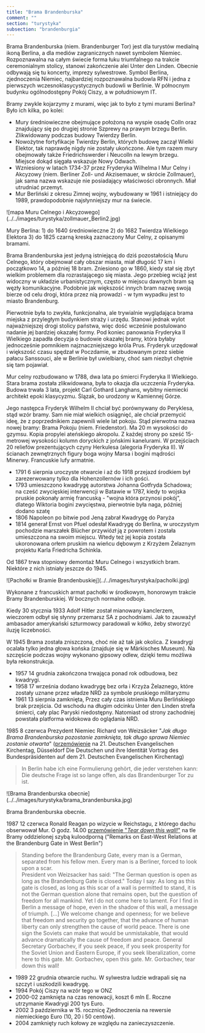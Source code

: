 ```yaml
---
title: "Brama Brandenburska"
comment: ""
section: "turystyka"
subsection: "brandenburgia"
---
```


Brama Brandenburska (niem. Brandenburger Tor) jest dla turystów medialną ikoną Berlina, a dla mediów zagranicznych nawet symbolem Niemiec. Rozpoznawalna na całym świecie forma łuku triumfalnego na trakcie ceremonialnym stolicy, stanowi zakończenie alei Unter den Linden. Obecnie odbywają się tu koncerty, imprezy sylwestrowe. Symbol Berlina, zjednoczenia Niemiec, najbardziej rozpoznawalna budowla RFN i jedna z pierwszych wczesnoklasycystycznych budowli w Berlinie. W północnym budynku ogólnodostępny Pokój Ciszy, a w południowym IT.

Bramy zwykle kojarzymy z murami, więc jak to było z tymi murami Berlina? Było ich kilka, po kolei:

- Mury średniowieczne obejmujące położoną na wyspie osadę Colln oraz znajdujący się po drugiej stronie Szprewy na prawym brzegu Berlin. Zlikwidowany podczas budowy Twierdzy Berlin.
- Nowożytne fortyfikacje Twierdzy Berlin, których budowę zaczął Wielki Elektor, tak naprawdę nigdy nie zostały ukończone. Ale tym razem mury obejmowały także Friedrichswerder i Neucolln na lewym brzegu. Miejsce dokąd sięgała wskazuje Nowy Odwach.
- Wzniesiony w latach 1734-37 przez Fryderyka Wilhelma I Mur Celny i Akcyzowy (niem. Berliner Zoll- und Akzisemauer, w skrócie Zollmauer), jak sama nazwa wskazuje nie posiadający właściwości obronnych. Miał utrudniać przemyt.
- Mur Berliński z okresu Zimnej wojny, wybudowany w 1961 i istniejący do 1989, prawdopodobnie najsłynniejszy mur na świecie.

<BoxPageImageWrapper>
![mapa Muru Celnego i Akcyzowego](../../images/turystyka/zollmauer_Berlin2.jpg)

Mury Berlina: 1) do 1640 średniowieczne 2) do 1682 Twierdza Wielkiego Elektora 3) do 1825 czarną kreską zaznaczony Mur Celny, z opisanymi bramami.
</BoxPageImageWrapper>

Brama Brandenburska jest jedyną istniejącą do dziś pozostałością Muru Celnego, który obejmował cały obszar miasta, miał długość 17 km i początkowo 14, a później 18 bram. Zniesiono go w 1860, kiedy stał się zbyt wielkim problemem dla rozrastającego się miasta. Jego przebieg wciąż jest widoczny w układzie urbanistycznym, często w miejscu dawnych bram są węzły komunikacyjne. Podobnie jak większość innych bram nazwę swoją bierze od celu drogi, która przez nią prowadzi - w tym wypadku jest to miasto Brandenburg.

Pierwotnie była to zwykła, funkcjonalna, ale trywialnie wyglądająca brama miejska z przyległym budynkiem straży i urzędu. Stanowi jednak wylot najważniejszej drogi stolicy państwa, więc dość wcześnie postulowano nadanie jej bardziej okazałej formy. Pod koniec panowania Fryderyka II Wielkiego zapadła decyzja o budowie okazałej bramy, która byłaby jednocześnie pomnikiem najznaczniejszego króla Prus. Fryderyk urzędował i większość czasu spędzał w Poczdamie, w zbudowanym przez siebie pałacu Sanssouci, ale w Berlinie był uwielbiany, choć sam niezbyt chętnie się tam pojawiał.

Mur celny rozbudowano w 1788, dwa lata po śmierci Fryderyka II Wielkiego. Stara brama została zlikwidowana, była to okazja dla uczczenia Fryderyka. Budowa trwała 3 lata, projekt Carl Gothard Langhans, wybitny niemiecki architekt epoki klasycyzmu. Ślązak, bo urodzony w Kamiennej Górze.

Jego następca Fryderyk Wilhelm II chciał być porównywany do Peryklesa, stąd wzór bramy. Sam nie miał wielkich osiągnięć, ale chciał przemycić ideę, że z poprzednikiem zapewnili wiele lat pokoju. Stąd pierwotna nazwa nowej bramy: Brama Pokoju (niem. Friedenstor). Ma 20 m wysokości do gzymsu. Kopia propylei ateńskiego akropolu. Z każdej strony po sześć 15-metrowej wysokości kolumn doryckich z jońskimi kanelurami. W przejściach 20 reliefów prezentujących czyny Herkulesa (alegoria Fryderyka II). W ścianach zewnętrznych figury boga wojny Marsa i bogini mądrości Minerwy. Francuskie lufy armatnie.

- 1791 6 sierpnia uroczyste otwarcie i aż do 1918 przejazd środkiem był zarezerwowany tylko dla Hohenzollernów i ich gości.
- 1793 umieszczono kwadrygę autorstwa Johanna Gotfryda Schadowa; na cześć zwycięskiej interwencji w Batawie w 1787, kiedy to wojska pruskie pokonały armię francuską - "wojna która przynosi pokój", dlatego Wiktoria bogini zwycięstwa, pierwotnie była naga, później dodano szatę
- 1806 Napoleon po bitwie pod Jeną zabrał Kwadrygę do Paryża
- 1814 generał Ernst von Pfuel odesłał Kwadrygę do Berlina, w uroczystym pochodzie marszałek Blücher przywiózł ją z powrotem i została umieszczona na swoim miejscu. Wtedy też jej kopia została ukoronowana orłem pruskim na wieńcu dębowym z Krzyżem Żelaznym projektu Karla Friedricha Schinkla.

Od 1867 trwa stopniowy demontaż Muru Celnego i wszystkich bram. Niektóre z nich istniały jeszcze do 1945.

<BoxPageImageWrapper>
![Pachołki w Bramie Brandenbuskiej](../../images/turystyka/pacholki.jpg)

Wykonane z francuskich armat pachołki w środkowym, honorowym trakcie Bramy Brandenburskiej. W bocznych normalne odboje.
</BoxPageImageWrapper>

Kiedy 30 stycznia 1933 Adolf Hitler został mianowany kanclerzem, wieczorem odbył się słynny przemarsz SA z pochodniami. Jak to zauważył ambasador amerykański szturmowcy paradowali w kółko, żeby stworzyć iluzję liczebności.

W 1945 Brama została zniszczona, choć nie aż tak jak okolica. Z kwadrygi ocalała tylko jedna głowa końska (znajduje się w Märkisches Museum). Na szczęście podczas wojny wykonano gipsowy odlew, dzięki temu możliwa była rekonstrukcja.

- 1957 14 grudnia zakończona trwająca ponad rok odbudowa, bez kwadrygi.
- 1958 17 września dodano kwadrygę bez orła i Krzyża Żelaznego, które zostały uznane przez władze NRD za symbole pruskiego militaryzmu
- 1961 13 sierpnia zamknięta, Przez cały czas istnienia Muru Berlińskiego brak przejścia. Od wschodu na długim odcinku Unter den Linden strefa śmierci, cały plac Paryski niedostępny. Natomiast od strony zachodniej powstała platforma widokowa do oglądania NRD.

1985 8 czerwca Prezydent Niemiec Richard von Weizsäcker "*Jak długo Brama Brandenburska pozostanie zamknięta, tak długo sprawa Niemiec zostanie otwarta*" ([przemówienie](https://de.wikiquote.org/wiki/Richard_von_Weizs%C3%A4cker) na 21. Deutschen Evangelischen Kirchentag, Düsseldorf Die Deutschen und ihre Identität Vortrag des Bundespräsidenten auf dem 21. Deutschen Evangelischen Kirchentag)
>In Berlin habe ich eine Formulierung gehört, die jeder verstehen kann: Die deutsche Frage ist so lange offen, als das Brandenburger Tor zu ist.

<BoxPageImageWrapper>
![Brama Brandenburska obecnie](../../images/turystyka/brama_brandenburska.jpg)

Brama Brandenburska obecnie.
</BoxPageImageWrapper>

1987 12 czerwca Ronald Reagan po wizycie w Reichstagu, z którego dachu obserwował Mur. O godz. 14.00 [przemówienie "*Tear down this wall!*"](https://www.archives.gov/publications/prologue/2007/summer/berlin.html) na tle Bramy oddzielonej szybą kuloodporną ("Remarks on East-West Relations at the Brandenburg Gate in West Berlin")
>Standing before the Brandenburg Gate, every man is a German, separated from his fellow men. Every man is a Berliner, forced to look upon a scar.<br />
>President von Weizsacker has said: "The German question is open as long as the Brandenburg Gate is closed." Today I say: As long as this gate is closed, as long as this scar of a wall is permitted to stand, it is not the German question alone that remains open, but the question of freedom for all mankind. Yet I do not come here to lament. For I find in Berlin a message of hope, even in the shadow of this wall, a message of triumph. [...] We welcome change and openness; for we believe that freedom and security go together, that the advance of human liberty can only strengthen the cause of world peace. There is one sign the Soviets can make that would be unmistakable, that would advance dramatically the cause of freedom and peace. General Secretary Gorbachev, if you seek peace, if you seek prosperity for the Soviet Union and Eastern Europe, if you seek liberalization, come here to this gate. Mr. Gorbachev, open this gate. Mr. Gorbachev, tear down this wall!

- 1989 22 grudnia otwarcie ruchu. W sylwestra ludzie wdrapali się na szczyt i uszkodzili kwadrygę.
- 1994 Pokój Ciszy na wzór tego w ONZ
- 2000-02 zamknięta na czas renowacji, koszt 6 mln E. Roczne utrzymanie Kwadrygi 200 tys Euro.
- 2002 3 października w 15. rocznicę Zjednoczenia na rewersie niemieckiego Euro (10, 20 i 50 centów).
- 2004 zamknięty ruch kołowy ze względu na zanieczyszczenie.
